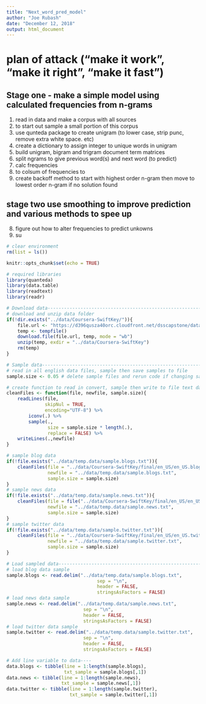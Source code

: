 ```yaml
---
title: "Next_word_pred_model"
author: "Joe Rubash"
date: "December 12, 2018"
output: html_document
---
```



# plan of attack ("make it work", "make it right", "make it fast")
## Stage one - make a simple model using calculated frequencies from n-grams
1. read in data and make a corpus with all sources
2. to start out sample a small portion of this corpus
3. use qunteda package to create unigram (to lower case, strip punc, remove extra 
white space. etc)
4. create a dictionary to assign integer to unique words in unigram
5. build unigram, bigram and trigram document term matrices
6. split ngrams to give previous word(s) and next word (to predict)
7. calc frequencies
8. to colsum of frequencies to
9. create backoff method to start with highest order n-gram then move to lowest
order n-gram if no solution found


## stage two use smoothing to improve prediction and various methods to spee up
8. figure out how to alter frequencies to predict unkowns
9. su

```r
# clear environment
rm(list = ls())

knitr::opts_chunk$set(echo = TRUE)

# required libraries
library(quanteda)
library(data.table)
library(readtext)
library(readr)

# Download data-----------------------------------------------------------------
# download and unzip data folder
if(!dir.exists("../data/Coursera-SwiftKey/")){
    file.url <- "https://d396qusza40orc.cloudfront.net/dsscapstone/dataset/Coursera-SwiftKey.zip"
    temp <- tempfile()
    download.file(file.url, temp, mode = "wb")
    unzip(temp, exdir = "../data/Coursera-SwiftKey")
    rm(temp)
}

# Sample data-------------------------------------------------------------------
# read in all english data files, sample then save samples to file
sample.size <- 0.05 # delete sample files and rerun code if changing sample size

# create function to read in convert, sample then write to file text data
cleanFiles <- function(file, newfile, sample.size){
    readLines(file,
              skipNul = TRUE,
              encoding="UTF-8") %>%
        iconv(.) %>%
        sample(.,
               size = sample.size * length(.),
               replace = FALSE) %>% 
    writeLines(.,newfile)
}

# sample blog data
if(!file.exists("../data/temp.data/sample.blogs.txt")){
    cleanFiles(file = "../data/Coursera-SwiftKey/final/en_US/en_US.blogs.txt",
               newfile = "../data/temp.data/sample.blogs.txt",
               sample.size = sample.size)
}
# sample news data
if(!file.exists("../data/temp.data/sample.news.txt")){
    cleanFiles(file = file("../data/Coursera-SwiftKey/final/en_US/en_US.news.txt", "rb"),
               newfile = "../data/temp.data/sample.news.txt",
               sample.size = sample.size)
}
# sample twitter data
if(!file.exists("../data/temp.data/sample.twitter.txt")){
    cleanFiles(file = "../data/Coursera-SwiftKey/final/en_US/en_US.twitter.txt",
               newfile = "../data/temp.data/sample.twitter.txt",
               sample.size = sample.size)
}

# Load sampled data-------------------------------------------------------------
# load blog data sample
sample.blogs <- read.delim("../data/temp.data/sample.blogs.txt",
                                 sep = "\n",
                                 header = FALSE,
                                 stringsAsFactors = FALSE)
# load news data sample
sample.news <- read.delim("../data/temp.data/sample.news.txt",
                            sep = "\n",
                            header = FALSE,
                            stringsAsFactors = FALSE)
# load twitter data sample
sample.twitter <- read.delim("../data/temp.data/sample.twitter.txt",
                            sep = "\n",
                            header = FALSE,
                            stringsAsFactors = FALSE)

# Add line variable to data----
data.blogs <- tibble(line = 1:length(sample.blogs),
                     txt_sample = sample.blogs[,1])
data.news <- tibble(line = 1:length(sample.news),
                    txt_sample = sample.news[,1])
data.twitter <- tibble(line = 1:length(sample.twitter),
                       txt_sample = sample.twitter[,1])
```


